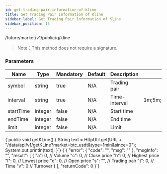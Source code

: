 ```yaml
---
id: get-trading-pair-information-of-kline
title: Get Trading Pair Information of Kline
sidebar_label: Get Trading Pair Information of Kline
sidebar_position: 15
---
```


/future/market/v1/public/q/kline

> Note：This method does not require a signature.

### Parameters

| Name | Type | Mandatory | Default | Description | Ranges |
| --- | --- | --- | --- | --- | --- |
| symbol | string | true | N/A | Trading pair |  |
| interval | string | true | N/A | Time-interval | 1m;5m;15m;30m;1h;4h;1d;1w |
| startTime | integer | false | N/A | Start time |  |
| endTime | integer | false | N/A | End time |  |
| limit | integer | false | N/A | Limit |  |


<CodeBlock language="java" title="Java">
  {`public void getKLine() {
    String text = HttpUtil.get(URL + "/data/api/v1/getKLine?market=btc_usdt&type=1min&since=0");
    System.out.println(text);
}`}
</CodeBlock>

<CodeBlock language="json" title="Response">
  {`{
  "error": {
    "code": "",
    "msg": ""
  },
  "msgInfo": "",
  "result": [
    {
      "a": 0,  // Volume
      "c": 0,  // Close price
      "h": 0,  // Highest price
      "l": 0,  // Lowest price
      "o": 0,  // Open price
      "s": "", // Trading pair
      "t": 0,  // Time
      "v": 0   // Turnover
    }
  ],
  "returnCode": 0
}`}
</CodeBlock>
